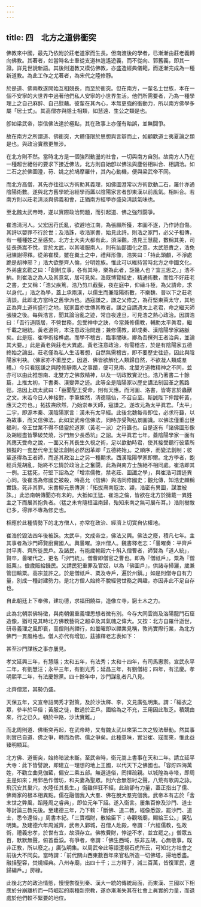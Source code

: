```yaml
---
---
---
```

title: 四　北方之道佛衝突
---




佛教來中國，最先乃依附於莊老道家而生長。但南渡後的學者，已漸漸由莊老義轉向佛教。其著者，如當時名士羣從支道林逍遙遊義，而不從向、郭舊義，即其一證。詳見世說新語。其後則道教又模仿佛教，亦盛造經典儀範，而逐漸完成為一種新道教。為此工作之尤著者，為宋代之陸修靜。

於是道、佛兩教遂開始互相競長，而至於衝突。但在南方，一輩名士世族，本在一個不安寧的大世界中過著他們私人安寧的小世界生活。他們所需要者，乃為一種學理上之自己麻醉、自己慰藉。彼輩在其內心，本無更強的衝動力，所以南方佛學多屬「居士式」。其高僧亦與隱士相類，如慧遠、生公之類是也。

卽如梁武帝，崇信佛法達於極點，其在政事上亦僅有貽誤，並無闘爭。

故在南方之所謂道、佛衝突，大體僅限於思想與言辯而止，如顧歡道士夷夏論之類是也。與政治實務更無涉。

在北方則不然。當時北方是一個強烈動盪的社會，一切與南方自別。故南方人乃在一種超世絕俗的要求下接近佛法，北方則自始卽以佛法與塵俗相糾合、相調洽。如二石之於佛圖澄，苻、姚之於鳩摩羅什，其內心動機，便與梁武帝不同。

而北方高僧，其先亦往往以方術助其義理，如佛圖澄常以方術歆動二石，羅什亦通陰陽術數。遂與北方舊學統治經學而羼以陰陽家言者卽東漢以前風氣。相糾合。若南方則以莊老淸淡與佛義和會，正猶南方經學亦盛染淸談氣味也。

至北魏太武帝時，遂以實際政洽問題，而引起道、佛之強烈闘爭。

崔浩淸河人。父宏因苻氏亂，欲避地江南，為張願所獲，本圖不遂，乃作詩自傷。其詩以嬰罪不行於世；及浩誅，收浩家書，始見此詩。則浩之家門，必父子相傳，有一種種姓之至感矣。北方士大夫大都有此，須深觀。浩見王慧龍，數稱其美，司徒長孫嵩不悅，言於太武，以其嗟服南人，則有訕鄙國化之意。太武怒責之，浩免冠陳謝得釋。從弟崔模，雖在糞土之中，禮拜形像，浩笑曰：「持此頭顱，不淨處跪是胡神邪？」浩大欲整齊人倫，分明姓族。惟此可以維持當時北方之中國文化。外弟盧玄勸之曰：「創制立事，各有其時，樂為此者，詎幾人也？宜三思之。」浩不納。則崔浩之為人及其意氣，居可見矣。浩既博覽經史，精通術數，而性不好莊老之書，史又稱：「浩父疾篤，浩乃剪爪截髮，夜在庭中，仰禱斗極，為父請命，求以身代。」浩之為學，蓋上承兩漢，以儒生而兼陰陽術數，不樂魏、晉以下之莊老淸談。此即北方當時之舊學派也。遇寇謙之，謙之父修之，為苻堅東萊太守，其地正為齊土道術盛行之地，寇家蓋亦世傳其教者。謙之自謂遇太上老君，命之繼天師張陵之後。每與浩言，聞其論治亂之迹，常自夜達旦，可見浩之熱心政治。因謂浩曰：「吾行道隱居，不營世務，忽受神中之訣，今當兼修儒教，輔助太平眞君，繼千載之絕統。黃老道術，本注意政治問題；兼修儒教，即成秦、漢陰陽學家路脈矣。此是寇、崔學術接榫處。而學不稽古，臨事闇昧，卿為吾撰列王者治典，並論其大要。」此是黃老與莊老大異處。黃老注意政治，有需稽古，於是有陰陽家五德終始之論出。莊老僅為私人生活著想，自然無需稽古，即不要歷史往迹，因此與陰陽家判袂。（佛家亦不重歷史，因道、佛皆欲解化人類歸自然，不欲凝人類成羣體。）今只看寇謙之與陸修靜兩人之事蹟，便可見南、北雙方道教精神之不同，並亦可以由此推想南、北雙方之佛救精神，以及一切政教實況也。浩乃著書二十餘篇，上推太初，下書秦、漢變弊之迹。此等全是陰陽家以歷史講法制因革之舊路徑。浩因上疏太武曰：「臣聞聖王受命，則有天應。而河圖、洛書，皆寄言於蟲獸之文。末若今日人神接對，手筆燦然，淸德隱仙，不召自至。斯誠陛下侔蹤軒黃，應天之符也。」拓拔燾欣然，乃始崇奉天師，寇謙之。遂改元為太平眞君。「太平」二宇，即源本秦、漢陰陽家言：漢未有太平經。此後北魏每帝即位，必求符籙，以為故事，而又信佛法。此如梁武帝信佛法，同時亦受陶弘景圖識。以佛法僅重出世福利，帝王世業不得不借靈於道家（黃老一派）之符籙也。自是遂有「諸佛圖形像及胡經盡皆擊破焚燒，沙門無少長悉坑」之詔。太平眞君七年。蓋陰陽學家一面有其應天受命之說，一面又有其長生久視之術，足以歆動時君，使其接受聽行彼輩所預擬的一套歷代帝王變法創制必然因革即「五德終始」。之順序，而變法創制；彼輩遂得為王者師，而遂其政治上之另一種期求。西漢陰陽學家即爾。北方學者，飽經兵荒胡亂，始終不忘情於政治上之奮闘，此為與南方士族絕不相同處。崔浩即其一例。王猛死，苻堅下詔為之「增祟儒教，禁老莊、圖讖之學」，與崔浩可謂迹異心同。後崔浩為修國史被殺，時高允（信佛）與浩同修國史；觀允傳，知浩史頗稱實錄，死非其罪。宋書柳元景傳渭：「拓拔燾南寇汝、潁，浩密有異圖，謀泄被誅。」此恐南朝傳聞亦有未的。大抵如王猛、崔浩之倫，皆欲在北方於擁戴一異姓主之下而展其抱負者。（猛之未肯隨桓溫南歸，殆知來南之無可展布耳。）浩則樹敵已多，得罪不專為修史也。

相應於此種情勢下的北方僧人，亦常在政治、經濟上切實自佔權地。

崔浩於毀法四年後被誅。太武卒，文成帝立，佛法又興。佛法之廢，積凡七年。主其事者為沙門師賢廚實國人。輿曇曜。涼州僧人。魏書釋老志：「曇曜奏：平齊戶討平靑、齊所徙民戶。及諸民，有能歲輸穀六十斛入僧曹者，師賢為「道人統」，賢卒，曇曜代之，更名「沙門統」。僧曹即僧官之曹也。即為『僧祇戶』，粟為『僧祇粟』。儉歲賑給饑民。又請民犯重罪及官奴，以為『佛圖戶』，供諸寺掃灑，歲兼管田輸粟。高宗並許之。於是僧祇戶、粟及寺戶，遍於州鎭。」如是則僧寺自有力量，別成一種封建勢力。是北方僧人始終不脫經營世務之興趣，亦因非此不足自存也。

自此朝廷上下奉佛，建功德，求福田饒益，造像立寺，窮土木之力。

此為北朝崇佛特徵，與南朝偏重義埋思想者微有別。今存大同雲崗及洛陽龍門石窟造像，猶可見其時北方佛教藝術之超卓及其氣魄之偉大。又按：北方自羅什逝世，研尋義理之風即衰，高僧則尚禪行，如曇曜即以禪業見稱，敦尚實際行業，為北方佛門一貫風格也。僧人亦代有增加，茲據釋老志表如下：



甚至沙門謀叛之事亦屢見。

孝文延興三年，有慧隱；太和五年，有法秀；太和十四年，有司馬惠禦。宣武永平二年，有劉慧汪；永平三年，有劉光秀；延昌三年，有劉僧紹；四年，有法慶。孝明熙平二年，有法慶餘黨。四十餘年中，沙門謀亂者凡八見。

北齊僧眾，其勢仍盛。

天保五年，文宣帝詔問秀才對策，及於沙汰釋、李，文見廣弘明集。謂：「緇衣之眾，參半於平俗；黃服之徒，數過於正戶。國給為之不充，王用因此取乏。積競由來，行之已久。頓於中路，沙汰實難。」

而北周則道、佛衝突再起，在武帝時，又有魏太武以來第二次之毀法舉動。然其事則實已自道、佛之爭，轉而為佛、儒之爭矣。此種意味，實沿崔、寇而來，惟此益臻明顯耳。

北方佛、道衝突，始終暗波未斷。至武帝時，衛元嵩上書事在天和二年。請立延平大寺：此下皆譬說，即建立一理想的地上王國，以代天下之佛國也。「容貯四海萬姓，不勸立曲見伽藍，偏安二乘五部。無選道俗，罔擇疏親。以城隍為寺塔，即周主是如來；用郭邑作僧坊，和夫妻為聖眾。則六合無怨紂之聲，八荒有歌周之詠。飛沉安其巢穴，水陸任其長生。」衛雖佯狂不經，此疏卻有力量，蓋正指出了儒、佛兩家的根本相異點。儒在融個我入大羣、佛在脫大羣完個我。武帝本有志於「舍末世之弊風，蹈隆周之睿典」，即位元年下詔。遂入衛言。屢集百僚及沙門、道士等討論三教先後。至建德三年，乃下敕：「斷佛、道二教，經像悉毀，罷沙門、道士，悉令還俗。」周書本紀。「三寶福財，散給臣下；寺觀塔廟，賜給王公。」廣弘明集。及建德六年周滅齊，武帝入鄴城，召僧人赴殿，帝謂：「六經儒教，弘政術，禮義忠孝，於世有宜，故須存立。佛教費財，悖逆不孝，並宜罷之。」僧眾五百，默默無聲，俯首垂淚。有爭者，帝謂：「佛生西域，朕非五胡，心無敬事。既非正教，所以廢之。」廣弘明集。以周武帝此等語還視石虎所云，可知北方社會之前後大不同矣。當時謂：「前代關山西東數百年來官私所造一切佛塔，掃地悉盡。融括聖容，焚燒經典。八州寺廟，出四十千；三方釋子，減三百萬，皆復軍民，還歸編戶。」房綠。

此後北方的政治情態，慢慢恢復到秦、漢大一統的傳統局面，而東漢、三國以下相應於分崩離析而一時崛起的兩種新宗教，遂亦漸漸失其在社會上眞實的力量，而退處於他們較不緊要的地位。